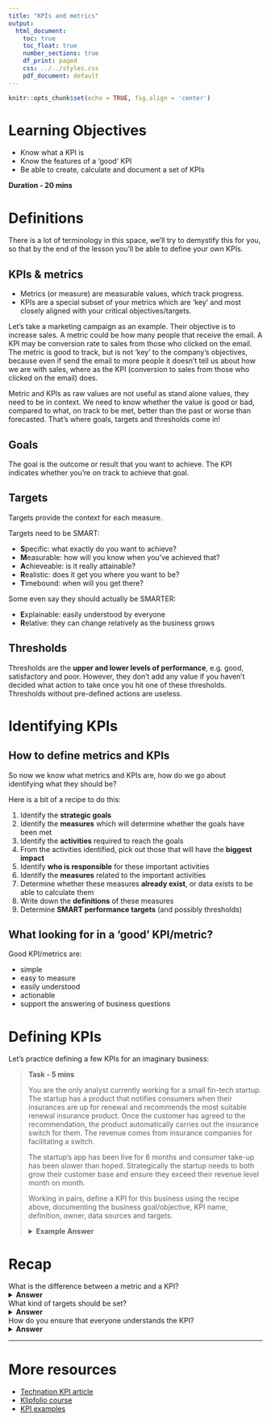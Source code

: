```yaml
---
title: "KPIs and metrics"
output:
  html_document:
    toc: true
    toc_float: true
    number_sections: true
    df_print: paged
    css: ../../styles.css
    pdf_document: default
---
```

  
```r
knitr::opts_chunk$set(echo = TRUE, fig.align = 'center')
```

# Learning Objectives<br>

* Know what a KPI is
* Know the features of a 'good' KPI
* Be able to create, calculate and document a set of KPIs

**Duration - 20 mins**<br>


# Definitions 

There is a lot of terminology in this space, we'll try to demystify this for you, so that by the end of the lesson you'll be able to define your own KPIs.

## KPIs & metrics

* Metrics (or measure) are measurable values, which track progress. 
* KPIs are a special subset of your metrics which are 'key' and most closely aligned with your critical objectives/targets. 

Let's take a marketing campaign as an example. Their objective is to increase sales. A metric could be how many people that receive the email. A KPI may be conversion rate to sales from those who clicked on the email. The metric is good to track, but is not 'key' to the company's objectives, because even if send the email to more people it doesn't tell us about how we are with sales, where as the KPI (conversion to sales from those who clicked on the email) does.  

Metric and KPIs as raw values are not useful as stand alone values, they need to be in context. We need to know whether the value is good or bad, compared to what, on track to be met, better than the past or worse than forecasted. That's where goals, targets and thresholds come in!

## Goals

The goal is the outcome or result that you want to achieve. The KPI indicates whether you’re on track to achieve that goal.


## Targets

Targets provide the context for each measure.

Targets need to be SMART:

* **S**pecific: what exactly do you want to achieve?
* **M**easurable: how will you know when you've achieved that?
* **A**chieveable: is it really attainable?
* **R**ealistic: does it get you where you want to be?
* **T**imebound: when will you get there?

Some even say they should actually be SMARTER:

* **E**xplainable: easily understood by everyone
* **R**elative: they can change relatively as the business grows

## Thresholds

Thresholds are the **upper and lower levels of performance**, e.g. good, satisfactory and poor. However, they don't add any value if you haven't decided what action to take once you hit one of these thresholds. Thresholds without pre-defined actions are useless.

# Identifying KPIs

## How to define metrics and KPIs

So now we know what metrics and KPIs are, how do we go about identifying what they should be?

Here is a bit of a recipe to do this:

1. Identify the **strategic goals**
2. Identify the **measures** which will determine whether the goals have been met
3. Identify the **activities** required to reach the goals
4. From the activities identified, pick out those that will have the **biggest impact**
5. Identify **who is responsible** for these important activities
6. Identify the **measures** related to the important activities
7. Determine whether these measures **already exist**, or data exists to be able to calculate them
8. Write down the **definitions** of these measures
9. Determine **SMART performance targets** (and possibly thresholds)

## What looking for in a 'good' KPI/metric?

Good KPI/metrics are:

* simple
* easy to measure
* easily understood 
* actionable
* support the answering of business questions

# Defining KPIs

Let's practice defining a few KPIs for an imaginary business:

<blockquote class='task'>
**Task - 5 mins** 

You are the only analyst currently working for a small fin-tech startup. The startup has a product that notifies consumers when their insurances are up for renewal and recommends the most suitable renewal insurance product. Once the customer has agreed to the recommendation, the product automatically carries out the insurance switch for them. The revenue comes from insurance companies for facilitating a switch.

The startup's app has been live for 6 months and consumer take-up has been slower than hoped. Strategically the startup needs to both grow their customer base and ensure they exceed their revenue level month on month.

Working in pairs, define a KPI for this business using the recipe above, documenting the business goal/objective, KPI name, definition, owner, data sources and targets.

<details>
<summary>**Example Answer**</summary>
There are many possible answers to this, but an example could be:

| Step         | Example answer                                 |
|--------------|------------------------------------------------|
| Goal         | Grow customer numbers                          |
| Goal measure | Customer numbers                               |
| Activity     | Prospect numbers                               |
| KPI name     | Daily unique website visits                    |
| Definition   | Number of unique daily website homepage visits |
| Owner        | Marketing                                      |
| Target       | 1000 per day                                   |
| Data source  | Google analytics                               |

</details>
</blockquote>

# Recap

What is the difference between a metric and a KPI?
<details>
<summary>**Answer**</summary>
KPIs are strategic
</details>

What kind of targets should be set?
<details>
<summary>**Answer**</summary>
SMART targets
</details>

How do you ensure that everyone understands the KPI?
<details>
<summary>**Answer**</summary>
Keep it simple and clearly document the definition
</details>

<hr>

# More resources

* [Technation KPI article](https://technation.io/news/how-to-define-your-startups-key-performance-indicators-kpis)
* [Klipfolio course](https://www.klipfolio.com/general-kpi-course-sign-up)
* [KPI examples](https://onstrategyhq.com/resources/27-examples-of-key-performance-indicators/)